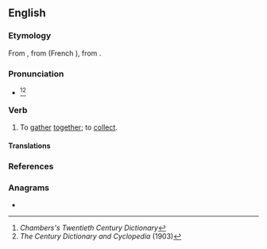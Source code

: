 ==English==

===Etymology===
From {{inh|en|enm|aquylen}}, from {{der|en|fro|acoillir|t=to receive}} (French {{m|fr|accueillir}}), from {{der|en|la|*accolligō}}.

===Pronunciation===
* {{IPA|/æ(k).ˈkɔɪl/|lang=en}}<ref>''Chambers's Twentieth Century Dictionary''</ref><ref>''The Century Dictionary and Cyclopedia'' (1903)</ref>

===Verb===
{{en-verb}}

# {{lb|en|transitive|obsolete}} To [[gather]] [[together]]; to [[collect]].
#: {{rfquotek|lang=en|Edmund Spenser}}

====Translations====
{{trans-see|nautical sense|coil}}

===References===
<references/>

===Anagrams===
* {{anagrams|en|a=accilo|calcio-|calico}}